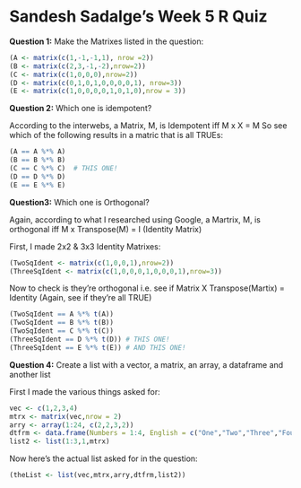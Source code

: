 Sandesh Sadalge's Week 5 R Quiz
========================================================

<b>Question 1:</b> Make the Matrixes listed in the question:

```r
(A <- matrix(c(1,-1,-1,1), nrow =2))
(B <- matrix(c(2,3,-1,-2),nrow=2))
(C <- matrix(c(1,0,0,0),nrow=2))
(D <- matrix(c(0,1,0,1,0,0,0,0,1), nrow=3))
(E <- matrix(c(1,0,0,0,0,1,0,1,0),nrow = 3))
```

<b>Question 2:</b> Which one is idempotent?

According to the interwebs, a Matrix, M, is Idempotent iff M x X = M
So see which of the following results in a matric that is all TRUEs:
```r
(A == A %*% A)
(B == B %*% B)
(C == C %*% C)  # THIS ONE!
(D == D %*% D)
(E == E %*% E)
```

<b>Question3:</b> Which one is Orthogonal?

Again, according to what I researched using Google, a Martrix, M, is orthogonal iff M x Transpose(M) = I (Identity Matrix)

First, I made 2x2 & 3x3 Identity Matrixes:
```r
(TwoSqIdent <- matrix(c(1,0,0,1),nrow=2))
(ThreeSqIdent <- matrix(c(1,0,0,0,1,0,0,0,1),nrow=3))
```
Now to check is they're orthogonal i.e. see if Matrix X Transpose(Martix) = Identity (Again, see if they're all TRUE)
```r
(TwoSqIdent == A %*% t(A))
(TwoSqIdent == B %*% t(B))
(TwoSqIdent == C %*% t(C))
(ThreeSqIdent == D %*% t(D)) # THIS ONE!
(ThreeSqIdent == E %*% t(E)) # AND THIS ONE!
```

<b>Question 4:</b> Create a list with a vector, a matrix, an array, a dataframe and another list

First I made the various things asked for:
```r
vec <- c(1,2,3,4)
mtrx <- matrix(vec,nrow = 2)
arry <- array(1:24, c(2,2,3,2))
dtfrm <- data.frame(Numbers = 1:4, English = c("One","Two","Three","Four"), Spanish = c("Uno","Dos","Tres","Quatro"))
list2 <- list(1:3,1,mtrx)
```

Now here's the actual list asked for in the question:
```r
(theList <- list(vec,mtrx,arry,dtfrm,list2))
```

